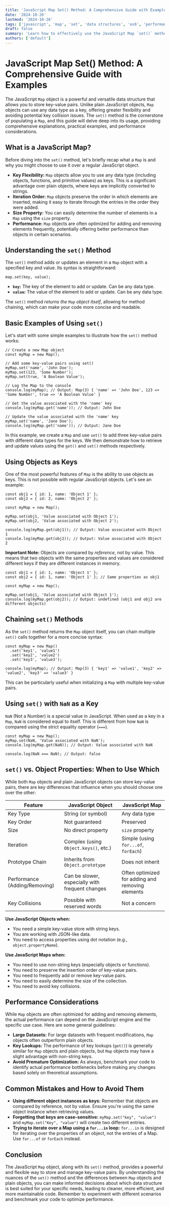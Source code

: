 ```yaml
---
title: 'JavaScript Map Set() Method: A Comprehensive Guide with Examples'
date: '2024-10-26'
lastmod: '2024-10-26'
tags: ['javascript', 'map', 'set', 'data structures', 'es6', 'performance']
draft: false
summary: 'Learn how to effectively use the JavaScript Map `set()` method to store and manage data with key-value pairs. This comprehensive guide provides detailed explanations, practical code examples, and performance considerations.'
authors: ['default']
---
```


# JavaScript Map Set() Method: A Comprehensive Guide with Examples

The JavaScript `Map` object is a powerful and versatile data structure that allows you to store key-value pairs. Unlike plain JavaScript objects, `Map` objects can use any data type as a key, offering greater flexibility and avoiding potential key collision issues. The `set()` method is the cornerstone of populating a `Map`, and this guide will delve deep into its usage, providing comprehensive explanations, practical examples, and performance considerations.

## What is a JavaScript Map?

Before diving into the `set()` method, let's briefly recap what a `Map` is and why you might choose to use it over a regular JavaScript object.

- **Key Flexibility:** `Map` objects allow you to use any data type (including objects, functions, and primitive values) as keys. This is a significant advantage over plain objects, where keys are implicitly converted to strings.
- **Iteration Order:** `Map` objects preserve the order in which elements are inserted, making it easy to iterate through the entries in the order they were added.
- **Size Property:** You can easily determine the number of elements in a `Map` using the `size` property.
- **Performance:** `Map` objects are often optimized for adding and removing elements frequently, potentially offering better performance than objects in certain scenarios.

## Understanding the `set()` Method

The `set()` method adds or updates an element in a `Map` object with a specified key and value. Its syntax is straightforward:

```plaintext
map.set(key, value);
```

- **`key`:** The key of the element to add or update. Can be any data type.
- **`value`:** The value of the element to add or update. Can be any data type.

The `set()` method _returns the `Map` object itself_, allowing for method chaining, which can make your code more concise and readable.

## Basic Examples of Using `set()`

Let's start with some simple examples to illustrate how the `set()` method works:

```plaintext
// Create a new Map object
const myMap = new Map();

// Add some key-value pairs using set()
myMap.set('name', 'John Doe');
myMap.set(123, 'Some Number');
myMap.set(true, 'A Boolean Value');

// Log the Map to the console
console.log(myMap); // Output: Map(3) { 'name' => 'John Doe', 123 => 'Some Number', true => 'A Boolean Value' }

// Get the value associated with the 'name' key
console.log(myMap.get('name')); // Output: John Doe

// Update the value associated with the 'name' key
myMap.set('name', 'Jane Doe');
console.log(myMap.get('name')); // Output: Jane Doe
```

In this example, we create a `Map` and use `set()` to add three key-value pairs with different data types for the keys. We then demonstrate how to retrieve and update values using the `get()` and `set()` methods respectively.

## Using Objects as Keys

One of the most powerful features of `Map` is the ability to use objects as keys. This is not possible with regular JavaScript objects. Let's see an example:

```plaintext
const obj1 = { id: 1, name: 'Object 1' };
const obj2 = { id: 2, name: 'Object 2' };

const myMap = new Map();

myMap.set(obj1, 'Value associated with Object 1');
myMap.set(obj2, 'Value associated with Object 2');

console.log(myMap.get(obj1)); // Output: Value associated with Object 1
console.log(myMap.get(obj2)); // Output: Value associated with Object 2
```

**Important Note:** Objects are compared by _reference_, not by value. This means that two objects with the same properties and values are considered different keys if they are different instances in memory.

```plaintext
const obj1 = { id: 1, name: 'Object 1' };
const obj2 = { id: 1, name: 'Object 1' }; // Same properties as obj1

const myMap = new Map();

myMap.set(obj1, 'Value associated with Object 1');
console.log(myMap.get(obj2)); // Output: undefined (obj1 and obj2 are different objects)
```

## Chaining `set()` Methods

As the `set()` method returns the `Map` object itself, you can chain multiple `set()` calls together for a more concise syntax:

```plaintext
const myMap = new Map()
  .set('key1', 'value1')
  .set('key2', 'value2')
  .set('key3', 'value3');

console.log(myMap); // Output: Map(3) { 'key1' => 'value1', 'key2' => 'value2', 'key3' => 'value3' }
```

This can be particularly useful when initializing a `Map` with multiple key-value pairs.

## Using `set()` with `NaN` as a Key

`NaN` (Not a Number) is a special value in JavaScript. When used as a key in a `Map`, `NaN` is considered equal to itself. This is different from how `NaN` is compared using the strict equality operator (`===`).

```plaintext
const myMap = new Map();
myMap.set(NaN, 'Value associated with NaN');
console.log(myMap.get(NaN)); // Output: Value associated with NaN

console.log(NaN === NaN); // Output: false
```

## `set()` vs. Object Properties: When to Use Which

While both `Map` objects and plain JavaScript objects can store key-value pairs, there are key differences that influence when you should choose one over the other:

| Feature                       | JavaScript Object                               | JavaScript Map                                   |
| ----------------------------- | ----------------------------------------------- | ------------------------------------------------ |
| Key Type                      | String (or symbol)                              | Any data type                                    |
| Key Order                     | Not guaranteed                                  | Preserved                                        |
| Size                          | No direct property                              | `size` property                                  |
| Iteration                     | Complex (using `Object.keys()`, etc.)           | Simple (using `for...of`, `forEach`)             |
| Prototype Chain               | Inherits from `Object.prototype`                | Does not inherit                                 |
| Performance (Adding/Removing) | Can be slower, especially with frequent changes | Often optimized for adding and removing elements |
| Key Collisions                | Possible with reserved words                    | Not a concern                                    |

**Use JavaScript Objects when:**

- You need a simple key-value store with string keys.
- You are working with JSON-like data.
- You need to access properties using dot notation (e.g., `object.propertyName`).

**Use JavaScript Maps when:**

- You need to use non-string keys (especially objects or functions).
- You need to preserve the insertion order of key-value pairs.
- You need to frequently add or remove key-value pairs.
- You need to easily determine the size of the collection.
- You need to avoid key collisions.

## Performance Considerations

While `Map` objects are often optimized for adding and removing elements, the actual performance can depend on the JavaScript engine and the specific use case. Here are some general guidelines:

- **Large Datasets:** For large datasets with frequent modifications, `Map` objects often outperform plain objects.
- **Key Lookups:** The performance of key lookups (`get()`) is generally similar for `Map` objects and plain objects, but `Map` objects may have a slight advantage with non-string keys.
- **Avoid Premature Optimization:** As always, benchmark your code to identify actual performance bottlenecks before making any changes based solely on theoretical assumptions.

## Common Mistakes and How to Avoid Them

- **Using different object instances as keys:** Remember that objects are compared by reference, not by value. Ensure you're using the same object instance when retrieving values.
- **Forgetting that keys are case-sensitive:** `myMap.set("key", "value")` and `myMap.set("Key", "value")` will create two different entries.
- **Trying to iterate over a Map using a `for...in` loop:** `for...in` is designed for iterating over the properties of an object, not the entries of a Map. Use `for...of` or `forEach` instead.

## Conclusion

The JavaScript `Map` object, along with its `set()` method, provides a powerful and flexible way to store and manage key-value pairs. By understanding the nuances of the `set()` method and the differences between `Map` objects and plain objects, you can make informed decisions about which data structure is best suited for your specific needs, leading to cleaner, more efficient, and more maintainable code. Remember to experiment with different scenarios and benchmark your code to optimize performance.
